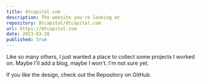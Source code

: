 ```yaml
---
title: 8tcapital.com
description: The website you're looking at
repository: 8tcapital/8tcapital.com
url: https://8tcapital.com
date: 2023-03-28
published: true
---
```



Like so many others, I just wanted a place to collect some projects I worked on. Maybe I'll add a blog, maybe I won't. I'm not sure yet.

If you like the design, check out the Repository on GitHub.

